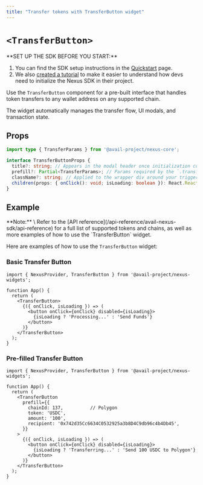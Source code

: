 ```yaml
---
title: "Transfer tokens with TransferButton widget"
---
```



# `<TransferButton>`

<Callout type="info">
**SET UP THE SDK BEFORE YOU START:**

1. You can find the SDK setup instructions in the [Quickstart](/nexus/nexus-quickstart) page.
2. We also [created a tutorial](/nexus/nexus-examples/nexus-initialization-basic) to make it easier to understand how devs need to initialize the Nexus SDK in their project.
</Callout>

Use the `TransferButton` component for a pre-built interface that handles token transfers to any wallet address on any supported chain. 

The widget automatically manages the transfer flow, UI modals, and transaction state.

## Props

```typescript showLineNumbers filename="Typescript"
import type { TransferParams } from '@avail-project/nexus-core';

interface TransferButtonProps {
  title?: string; // Appears in the modal header once initialization completes
  prefill?: Partial<TransferParams>; // Params required by the `.transfer()` function
  className?: string; // Applied to the wrapper div around your trigger content
  children(props: { onClick(): void; isLoading: boolean }): React.ReactNode; // render prop trigger
}
```

## Example

<Callout type="info">
**Note:** \
Refer to the [API reference](/api-reference/avail-nexus-sdk/api-reference) for a full list of supported tokens and chains,
as well as more examples of how to use the `TransferButton` widget.
</Callout>

Here are examples of how to use the `TransferButton` widget:

### Basic Transfer Button

```tsx showLineNumbers filename="App.tsx"
import { NexusProvider, TransferButton } from '@avail-project/nexus-widgets';

function App() {
  return (
    <TransferButton>
      {({ onClick, isLoading }) => (
        <button onClick={onClick} disabled={isLoading}>
          {isLoading ? 'Processing...' : 'Send Funds'}
        </button>
      )}
    </TransferButton>
  );
}
```

### Pre-filled Transfer Button

```tsx showLineNumbers filename="App.tsx"
import { NexusProvider, TransferButton } from '@avail-project/nexus-widgets';

function App() {
  return (
    <TransferButton
      prefill={{
        chainId: 137,          // Polygon
        token: 'USDC',
        amount: '100',
        recipient: '0x742d35Cc6634C0532925a3b8D4C9db96c4b4Db45',
      }}
    >
      {({ onClick, isLoading }) => (
        <button onClick={onClick} disabled={isLoading}>
          {isLoading ? 'Transferring...' : 'Send 100 USDC to Polygon'}
        </button>
      )}
    </TransferButton>
  );
}
```